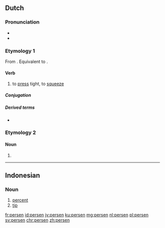 ==Dutch==

===Pronunciation===
* {{IPA|lang=nl|/ˈpɛrsə(n)/}}
* {{audio|Nl-persen.ogg|Audio|lang=nl}}

===Etymology 1===
From {{inh|nl|dum|persen}}. Equivalent to {{affix|nl|pers|-en|id2=denominative}}.

====Verb====
{{nl-verb|perste|geperst}}

# to [[press]] tight, to [[squeeze]]

=====Conjugation=====
{{nl-conj-wk|pers}}

=====Derived terms=====
* {{l|nl|perslucht}}

===Etymology 2===
{{nonlemma}}

====Noun====
{{head|nl|noun plural form}}

# {{nl-noun form of|pl|pers}}

----

==Indonesian==

===Noun===
{{id-noun}}

# [[percent]]
# [[tip]]

[[fr:persen]]
[[id:persen]]
[[jv:persen]]
[[ku:persen]]
[[mg:persen]]
[[nl:persen]]
[[pl:persen]]
[[sv:persen]]
[[chr:persen]]
[[zh:persen]]
